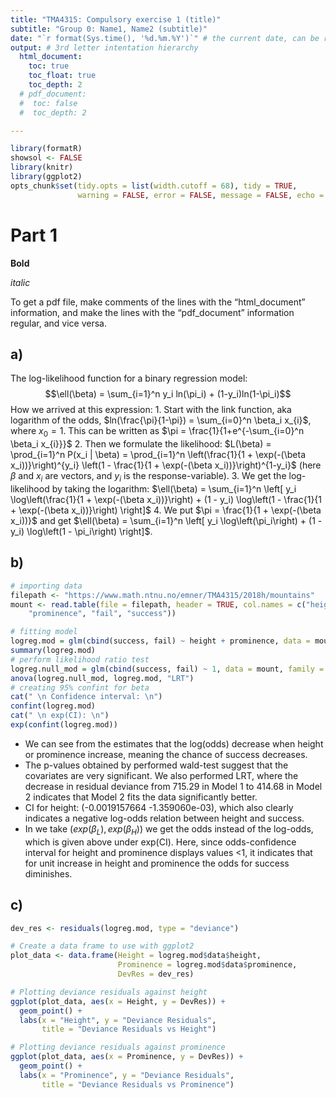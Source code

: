 ```yaml
--- 
title: "TMA4315: Compulsory exercise 1 (title)" 
subtitle: "Group 0: Name1, Name2 (subtitle)" 
date: "`r format(Sys.time(), '%d.%m.%Y')`" # the current date, can be regular text as well
output: # 3rd letter intentation hierarchy
  html_document:
    toc: true
    toc_float: true
    toc_depth: 2
  # pdf_document:
  #  toc: false
  #  toc_depth: 2

---
```


```r
library(formatR)
showsol <- FALSE
library(knitr)
library(ggplot2)
opts_chunk$set(tidy.opts = list(width.cutoff = 68), tidy = TRUE, 
               warning = FALSE, error = FALSE, message = FALSE, echo = TRUE)
```

# Part 1

**Bold**

_italic_

To get a pdf file, make comments of the lines with the "html_document" 
information, and make the lines with the "pdf_document" information regular, 
and vice versa.

## a)

The log-likelihood function for a binary regression model: 
$$\ell(\beta) = \sum_{i=1}^n y_i ln(\pi_i) + (1-y_i)ln(1-\pi_i)$$
How we arrived at this expression:
1. Start with the link function, aka logarithm of the odds, $ln(\frac{\pi}{1-\pi}) = \sum_{i=0}^n \beta_i x_{i}$, where $x_0=1$. This can be written as $\pi = \frac{1}{1+e^{-\sum_{i=0}^n \beta_i x_{i}}}$ 
2. Then we formulate the likelihood: $L(\beta) = \prod_{i=1}^n P(x_i | \beta) = \prod_{i=1}^n \left(\frac{1}{1 + \exp(-(\beta x_i))}\right)^{y_i} \left(1 - \frac{1}{1 + \exp(-(\beta x_i))}\right)^{1-y_i}$ (here $\beta$ and $x_i$ are vectors, and $y_i$ is the response-variable). 
3. We get the log-likelihood by taking the logarithm: $\ell(\beta) = \sum_{i=1}^n \left[ y_i \log\left(\frac{1}{1 + \exp(-(\beta x_i))}\right) + (1 - y_i) \log\left(1 - \frac{1}{1 + \exp(-(\beta x_i))}\right) \right]$
4. We put $\pi = \frac{1}{1 + \exp(-(\beta x_i))}$ and get $\ell(\beta) = \sum_{i=1}^n \left[ y_i \log\left(\pi_i\right) + (1 - y_i) \log\left(1 - \pi_i\right) \right]$. 

## b)

```r
# importing data
filepath <- "https://www.math.ntnu.no/emner/TMA4315/2018h/mountains"
mount <- read.table(file = filepath, header = TRUE, col.names = c("height",
    "prominence", "fail", "success"))
```

```r
# fitting model
logreg.mod = glm(cbind(success, fail) ~ height + prominence, data = mount, family = "binomial")
summary(logreg.mod)
# perform likelihood ratio test
logreg.null_mod = glm(cbind(success, fail) ~ 1, data = mount, family = "binomial")
anova(logreg.null_mod, logreg.mod, "LRT")
# creating 95% confint for beta
cat(" \n Confidence interval: \n")
confint(logreg.mod)
cat(" \n exp(CI): \n")
exp(confint(logreg.mod))
```
* We can see from the estimates that the log(odds) decrease when height or prominence increase, meaning the chance of success decreases. 
* The p-values obtained by performed wald-test suggest that the covariates are very significant. We also performed LRT, where the decrease in residual deviance from 715.29 in Model 1 to 414.68 in Model 2 indicates that Model 2 fits the data significantly better.
* CI for height: (-0.0019157664 -1.359060e-03), which also clearly indicates a negative log-odds relation between height and success. 
* In we take $(exp(\beta_L), exp(\beta_H))$ we get the odds instead of the log-odds, which is given above under exp(CI). Here, since odds-confidence interval for height and prominence displays values <1, it indicates that for unit increase in height and prominence the odds for success diminishes. 

## c) 

```r
dev_res <- residuals(logreg.mod, type = "deviance")

# Create a data frame to use with ggplot2
plot_data <- data.frame(Height = logreg.mod$data$height, 
                        Prominence = logreg.mod$data$prominence, 
                        DevRes = dev_res)

# Plotting deviance residuals against height
ggplot(plot_data, aes(x = Height, y = DevRes)) +
  geom_point() +
  labs(x = "Height", y = "Deviance Residuals", 
       title = "Deviance Residuals vs Height")

# Plotting deviance residuals against prominence
ggplot(plot_data, aes(x = Prominence, y = DevRes)) +
  geom_point() +
  labs(x = "Prominence", y = "Deviance Residuals", 
       title = "Deviance Residuals vs Prominence")

```
